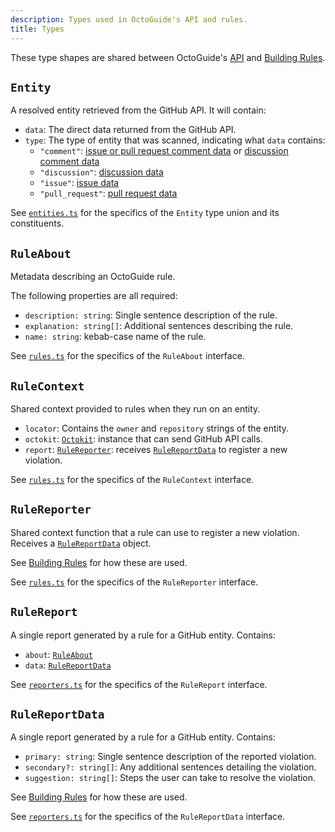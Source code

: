 ```yaml
---
description: Types used in OctoGuide's API and rules.
title: Types
---
```


These type shapes are shared between OctoGuide's [API](./api) and [Building Rules](./building-rules).

## `Entity`

A resolved entity retrieved from the GitHub API.
It will contain:

- `data`: The direct data returned from the GitHub API.
- `type`: The type of entity that was scanned, indicating what `data` contains:
  - `"comment"`: [issue or pull request comment data](https://docs.github.com/en/rest/issues/comments?apiVersion=2022-11-28) or [discussion comment data](https://docs.github.com/en/graphql/guides/using-the-graphql-api-for-discussions#discussioncomment)
  - `"discussion"`: [discussion data](https://docs.github.com/en/graphql/guides/using-the-graphql-api-for-discussions#discussion)
  - `"issue"`: [issue data](https://docs.github.com/en/rest/issues/issues?apiVersion=2022-11-28#get-an-issue)
  - `"pull_request"`: [pull request data](https://docs.github.com/en/rest/pulls/pulls?apiVersion=2022-11-28#get-a-pull-request)

See [`entities.ts`](https://github.com/JoshuaKGoldberg/OctoGuide/blob/main/src/types/entities.ts) for the specifics of the `Entity` type union and its constituents.

## `RuleAbout`

Metadata describing an OctoGuide rule.

The following properties are all required:

- `description: string`: Single sentence description of the rule.
- `explanation: string[]`: Additional sentences describing the rule.
- `name: string`: kebab-case name of the rule.

See [`rules.ts`](https://github.com/JoshuaKGoldberg/OctoGuide/blob/main/src/types/rules.ts) for the specifics of the `RuleAbout` interface.

## `RuleContext`

Shared context provided to rules when they run on an entity.

- `locator`: Contains the `owner` and `repository` strings of the entity.
- `octokit`: [`Octokit`](https://octokit.github.io/rest.js): instance that can send GitHub API calls.
- `report`: [`RuleReporter`](#rulereporter): receives [`RuleReportData`](#rulerpeportdata) to register a new violation.

See [`rules.ts`](https://github.com/JoshuaKGoldberg/OctoGuide/blob/main/src/types/rules.ts) for the specifics of the `RuleContext` interface.

## `RuleReporter`

Shared context function that a rule can use to register a new violation.
Receives a [`RuleReportData`](#rulereportdata) object.

See [Building Rules](./building-rules) for how these are used.

See [`rules.ts`](https://github.com/JoshuaKGoldberg/OctoGuide/blob/main/src/types/rules.ts) for the specifics of the `RuleReporter` interface.

## `RuleReport`

A single report generated by a rule for a GitHub entity.
Contains:

- `about`: [`RuleAbout`](#ruleabout)
- `data`: [`RuleReportData`](#rulereportdata)

See [`reporters.ts`](https://github.com/JoshuaKGoldberg/OctoGuide/blob/main/src/types/reporters.ts) for the specifics of the `RuleReport` interface.

## `RuleReportData`

A single report generated by a rule for a GitHub entity.
Contains:

- `primary: string`: Single sentence description of the reported violation.
- `secondary?: string[]`: Any additional sentences detailing the violation.
- `suggestion: string[]`: Steps the user can take to resolve the violation.

See [Building Rules](./building-rules) for how these are used.

See [`reporters.ts`](https://github.com/JoshuaKGoldberg/OctoGuide/blob/main/src/types/reporters.ts) for the specifics of the `RuleReportData` interface.
